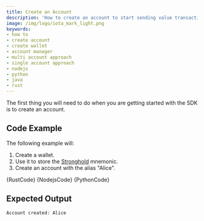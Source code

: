 ```yaml
---
title: Create an Account
description: 'How to create an account to start sending value transactions to the Tangle.'
image: /img/logo/iota_mark_light.png
keywords:
- how to
- create account
- create wallet
- account manager
- multi account approach
- single account approach
- nodejs
- python
- java
- rust
---
```



The first thing you will need to do when you are getting started with the SDK is to create an account.

<TipAccountApproaches/>

## Code Example

The following example will:

1. Create a wallet.
2. Use it to store the [Stronghold](https://wiki.iota.org/stronghold.rs/welcome) mnemonic.
3. Create an account with the alias "Alice".

<Tabs groupId="language">
    <TabItem value="rust" label="Rust">
        <CodeBlock className="language-rust">
            {RustCode}
        </CodeBlock>
    </TabItem>
    <TabItem value="nodejs" label="Nodejs">
        <CodeBlock className="language-typescript">
            {NodejsCode}
        </CodeBlock>
    </TabItem>
    <TabItem value="python" label="Python">
        <CodeBlock className="language-python">
            {PythonCode}
        </CodeBlock>
    </TabItem>
</Tabs>

## Expected Output

```plaintext
Account created: Alice
```

